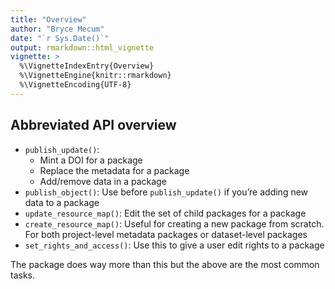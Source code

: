 ```yaml
---
title: "Overview"
author: "Bryce Mecum"
date: "`r Sys.Date()`"
output: rmarkdown::html_vignette
vignette: >
  %\VignetteIndexEntry{Overview}
  %\VignetteEngine{knitr::rmarkdown}
  %\VignetteEncoding{UTF-8}
---
```


## Abbreviated API overview

- `publish_update()`:
    - Mint a DOI for a package
    - Replace the metadata for a package
    - Add/remove data in a package
- `publish_object()`: Use before `publish_update()` if you're adding new data to a package
- `update_resource_map()`: Edit the set of child packages for a package
- `create_resource_map()`: Useful for creating a new package from scratch. For both project-level metadata packages or dataset-level packages
- `set_rights_and_access()`: Use this to give a user edit rights to a package

The package does way more than this but the above are the most common tasks.
